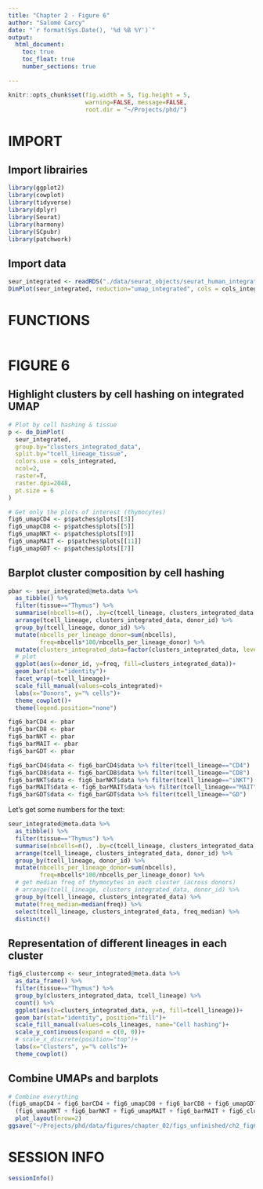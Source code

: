 ```yaml
---
title: "Chapter 2 - Figure 6"
author: "Salomé Carcy"
date: "`r format(Sys.Date(), '%d %B %Y')`"
output:
  html_document:
    toc: true
    toc_float: true
    number_sections: true

---
```

```r
knitr::opts_chunk$set(fig.width = 5, fig.height = 5,
                      warning=FALSE, message=FALSE,
                      root.dir = "~/Projects/phd/")
```


# IMPORT

## Import librairies
```r
library(ggplot2)
library(cowplot)
library(tidyverse)
library(dplyr)
library(Seurat)
library(harmony)
library(SCpubr)
library(patchwork)
```

## Import data
```r
seur_integrated <- readRDS("./data/seurat_objects/seurat_human_integrated_object_23_12_01.rds")
DimPlot(seur_integrated, reduction="umap_integrated", cols = cols_integrated)
```



# FUNCTIONS
```r

```




# FIGURE 6

## Highlight clusters by cell hashing on integrated UMAP
```r
# Plot by cell hashing & tissue
p <- do_DimPlot(
  seur_integrated,
  group.by="clusters_integrated_data",
  split.by="tcell_lineage_tissue",
  colors.use = cols_integrated,
  ncol=2,
  raster=T,
  raster.dpi=2048,
  pt.size = 6
)

# Get only the plots of interest (thymocytes)
fig6_umapCD4 <- p$patches$plots[[3]]
fig6_umapCD8 <- p$patches$plots[[5]]
fig6_umapNKT <- p$patches$plots[[9]]
fig6_umapMAIT <- p$patches$plots[[11]]
fig6_umapGDT <- p$patches$plots[[7]]
```


## Barplot cluster composition by cell hashing
```r
pbar <- seur_integrated@meta.data %>%
  as_tibble() %>%
  filter(tissue=="Thymus") %>%
  summarise(nbcells=n(), .by=c(tcell_lineage, clusters_integrated_data, donor_id)) %>%
  arrange(tcell_lineage, clusters_integrated_data, donor_id) %>%
  group_by(tcell_lineage, donor_id) %>%
  mutate(nbcells_per_lineage_donor=sum(nbcells),
         freq=nbcells*100/nbcells_per_lineage_donor) %>%
  mutate(clusters_integrated_data=factor(clusters_integrated_data, levels=rev(0:17))) %>%
  # plot
  ggplot(aes(x=donor_id, y=freq, fill=clusters_integrated_data))+
  geom_bar(stat="identity")+
  facet_wrap(~tcell_lineage)+
  scale_fill_manual(values=cols_integrated)+
  labs(x="Donors", y="% cells")+
  theme_cowplot()+
  theme(legend.position="none")

fig6_barCD4 <- pbar
fig6_barCD8 <- pbar
fig6_barNKT <- pbar
fig6_barMAIT <- pbar
fig6_barGDT <- pbar

fig6_barCD4$data <- fig6_barCD4$data %>% filter(tcell_lineage=="CD4")
fig6_barCD8$data <- fig6_barCD8$data %>% filter(tcell_lineage=="CD8")
fig6_barNKT$data <- fig6_barNKT$data %>% filter(tcell_lineage=="iNKT")
fig6_barMAIT$data <- fig6_barMAIT$data %>% filter(tcell_lineage=="MAIT")
fig6_barGDT$data <- fig6_barGDT$data %>% filter(tcell_lineage=="GD")
```

Let's get some numbers for the text:
```r
seur_integrated@meta.data %>%
  as_tibble() %>%
  filter(tissue=="Thymus") %>%
  summarise(nbcells=n(), .by=c(tcell_lineage, clusters_integrated_data, donor_id)) %>%
  arrange(tcell_lineage, clusters_integrated_data, donor_id) %>%
  group_by(tcell_lineage, donor_id) %>%
  mutate(nbcells_per_lineage_donor=sum(nbcells),
         freq=nbcells*100/nbcells_per_lineage_donor) %>%
  # get median freq of thymocytes in each cluster (across donors)
  # arrange(tcell_lineage, clusters_integrated_data, donor_id) %>%
  group_by(tcell_lineage, clusters_integrated_data) %>%
  mutate(freq_median=median(freq)) %>%
  select(tcell_lineage, clusters_integrated_data, freq_median) %>%
  distinct()
```




## Representation of different lineages in each cluster
```r
fig6_clustercomp <- seur_integrated@meta.data %>%
  as_data_frame() %>%
  filter(tissue=="Thymus") %>%
  group_by(clusters_integrated_data, tcell_lineage) %>%
  count() %>%
  ggplot(aes(x=clusters_integrated_data, y=n, fill=tcell_lineage))+
  geom_bar(stat="identity", position="fill")+
  scale_fill_manual(values=cols_lineages, name="Cell hashing")+
  scale_y_continuous(expand = c(0, 0))+
  # scale_x_discrete(position="top")+
  labs(x="Clusters", y="% cells")+
  theme_cowplot()
```


## Combine UMAPs and barplots
```r
# Combine everything
(fig6_umapCD4 + fig6_barCD4 + fig6_umapCD8 + fig6_barCD8 + fig6_umapGDT + fig6_barGDT + plot_layout(nrow=1)) /
  (fig6_umapNKT + fig6_barNKT + fig6_umapMAIT + fig6_barMAIT + fig6_clustercomp + plot_layout(nrow=1, widths = c(1,1,1,1,2))) +
  plot_layout(nrow=2)
ggsave("~/Projects/phd/data/figures/chapter_02/figs_unfinished/ch2_fig6_clusteroverlap.pdf", width=18, height=8)
```




# SESSION INFO
```r
sessionInfo()
```


